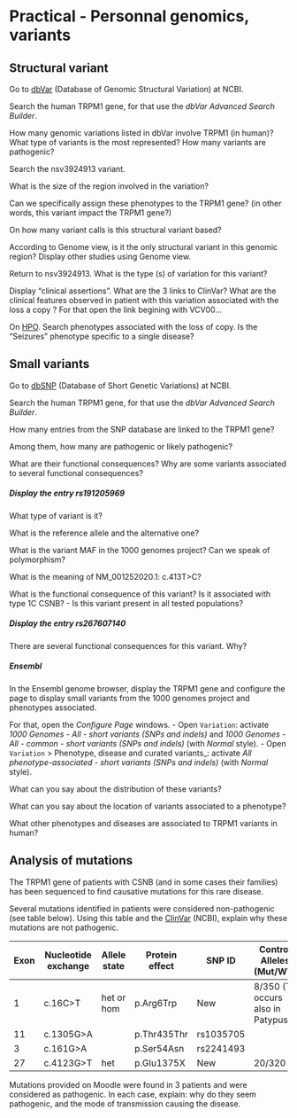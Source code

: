 # Practical - Personnal genomics, variants

## Structural variant

Go to [dbVar](https://www.ncbi.nlm.nih.gov/dbvar/) (Database of Genomic Structural Variation) at NCBI.

Search the human TRPM1 gene, for that use the _dbVar Advanced Search Builder_.

::: {#exr-1 .custom}
How many genomic variations listed in dbVar involve TRPM1 (in human)? What type of variants is the most represented? How many variants are pathogenic?
:::

Search the nsv3924913 variant.

::: {#exr-1 .custom}
What is the size of the region involved in the variation?
:::

::: {#exr-1 .custom}
Can we specifically assign these phenotypes to the TRPM1 gene? (in other words, this variant impact the TRPM1 gene?)
:::

::: {#exr-1 .custom}
On how many variant calls is this structural variant based?
:::

::: {#exr-1 .custom}
According to Genome view, is it the only structural variant in this genomic region? Display other studies using Genome view.
:::

::: {#exr-1 .custom}
Return to nsv3924913. What is the type (s) of variation for this variant?
:::

::: {#exr-1 .custom}
Display "clinical assertions". What are the 3 links to ClinVar? What are the clinical features observed in patient with this variation associated with the loss a copy ? For that open the link begining with VCV00...
:::

::: {#exr-1 .custom}
On [HPO](https://hpo.jax.org). Search phenotypes associated with the loss of copy. Is the "Seizures" phenotype specific to a single disease?
:::

## Small variants
Go to [dbSNP](https://www.ncbi.nlm.nih.gov/snp/) (Database of Short Genetic Variations) at NCBI. 

Search the human TRPM1 gene, for that use the _dbVar Advanced Search Builder_.

::: {#exr-1 .custom}
How many entries from the SNP database are linked to the TRPM1 gene?
:::

::: {#exr-1 .custom}
Among them, how many are pathogenic or likely pathogenic?
:::

::: {#exr-1 .custom}
What are their functional consequences? Why are some variants associated to several functional consequences?
:::

##### Display the entry rs191205969

::: {#exr-1 .custom}
What type of variant is it?
:::

::: {#exr-1 .custom}
What is the reference allele and the alternative one?
:::

::: {#exr-1 .custom}
What is the variant MAF in the 1000 genomes project? Can we speak of polymorphism?
:::

::: {#exr-1 .custom}
What is the meaning of NM_001252020.1: c.413T>C?
:::

::: {#exr-1 .custom}
What is the functional consequence of this variant? Is it associated with type 1C CSNB? - Is this variant present in all tested populations?
:::

##### Display the entry rs267607140

::: {#exr-1 .custom}
There are several functional consequences for this variant. Why?
:::

##### Ensembl

In the Ensembl genome browser, display the TRPM1 gene and configure the page to display small variants from the 1000 genomes project and phenotypes associated.

For that, open the _Configure Page_ windows.
- Open `Variation`: activate _1000 Genomes - All - short variants (SNPs and indels)_ and _1000 Genomes - All - common - short variants (SNPs and indels)_ (with _Normal_ style).
- Open `Variation` > Phenotype, disease and curated variants_: activate _All phenotype-associated - short variants (SNPs and indels)_ (with _Normal_ style).
  
::: {#exr-1 .custom}
What can you say about the distribution of these variants? 
:::

::: {#exr-1 .custom}
What can you say about the location of variants associated to a phenotype?
:::

::: {#exr-1 .custom}
What other phenotypes and diseases are associated to TRPM1 variants in human?
:::

## Analysis of mutations

The TRPM1 gene of patients with CSNB (and in some cases their families) has been sequenced to find causative mutations for this rare disease.

::: {#exr-1 .custom}
Several mutations identified in patients were considered non-pathogenic (see table below). Using this table and the [ClinVar](https://www.ncbi.nlm.nih.gov/clinvar/) (NCBI), explain why these mutations are not pathogenic.
:::

| Exon | Nucleotide exchange | Allele state | Protein effect | SNP ID    | Control Alleles (Mut/WT)         |
|------|---------------------|--------------|----------------|-----------|----------------------------------|
| 1    | c.16C>T             | het or hom   | p.Arg6Trp      | New       | 8/350 (T occurs also in Patypus) |
| 11   | c.1305G>A           |              | p.Thr435Thr    | rs1035705 |                                  |
| 3    | c.161G>A            |              | p.Ser54Asn     | rs2241493 |                                  |
| 27   | c.4123G>T           | het          | p.Glu1375X     | New       | 20/320                           |

::: {#exr-1 .custom}
Mutations provided on Moodle were found in 3 patients and were considered as pathogenic. In each case, explain: why do they seem pathogenic, and the mode of transmission causing the disease.
:::
